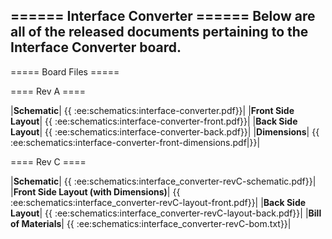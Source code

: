 ====== Interface Converter ======
Below are all of the released documents pertaining to the Interface Converter board.
----
===== Board Files =====

==== Rev A ====

|**Schematic**| {{ :ee:schematics:interface-converter.pdf}}|
|**Front Side Layout**| {{ :ee:schematics:interface-converter-front.pdf}}|
|**Back Side Layout**| {{ :ee:schematics:interface-converter-back.pdf}}|
|**Dimensions**| {{ :ee:schematics:interface-converter-front-dimensions.pdf|}}|

==== Rev C ====

|**Schematic**| {{ :ee:schematics:interface_converter-revC-schematic.pdf}}|
|**Front Side Layout (with Dimensions)**| {{ :ee:schematics:interface_converter-revC-layout-front.pdf}}|
|**Back Side Layout**| {{ :ee:schematics:interface_converter-revC-layout-back.pdf}}|
|**Bill of Materials**| {{ :ee:schematics:interface_converter-revC-bom.txt}}|